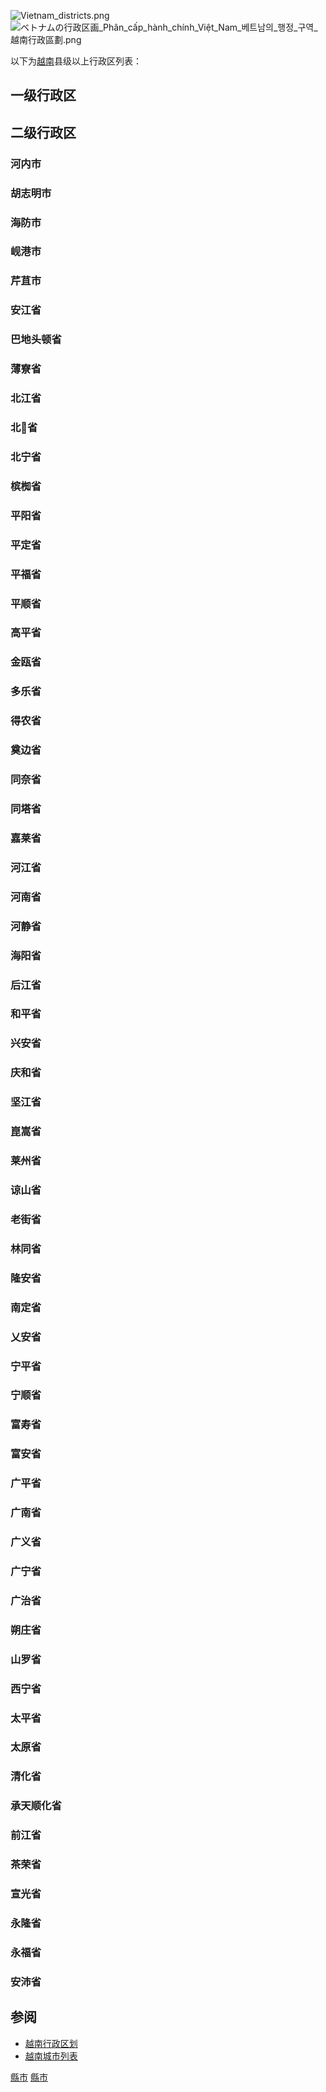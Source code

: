 {{CJK-New-Char|23D13|24176|20027|ver=B}}
{{全局僻字|𧯄|香谷}}
{{全局僻字|𣷭|左“氵”右“彼”}}
{{全局僻字|𠀧|左“巴”右“三”}}
{{全局僻字|𣴓|氵件}}
{{全局僻字|𢄂|上“助”下“市”}}

[[File:Vietnam_districts.png|right]]
[[File:ベトナムの行政区画_Phân_cấp_hành_chính_Việt_Nam_베트남의_행정_구역_越南行政區劃.png|thumb]]

以下为[[越南|越南]]县级以上行政区列表：

== 一级行政区 ==
{{越南一级行政区}}

== 二级行政区 ==
=== 河内市 ===
{{河内市行政区划}}
=== 胡志明市 ===
{{胡志明市行政区划}}
=== 海防市 ===
{{海防市行政区划}}
=== 岘港市 ===
{{岘港市行政区划}}
=== 芹苴市 ===
{{芹苴市行政区划}}
=== 安江省 ===
{{安江省行政区划}}
=== 巴地头顿省 ===
{{巴地头顿省行政区划}}
=== 薄寮省 ===
{{薄寮省行政区划}}
=== 北江省 ===
{{北江省行政区划}}
=== 北𣴓省 ===
{{北𣴓省行政区划}}
=== 北宁省 ===
{{北宁省行政区划}}
=== 槟椥省 ===
{{槟椥省行政区划}}
=== 平阳省 ===
{{平阳省行政区划}}
=== 平定省 ===
{{平定省行政区划}}
=== 平福省 ===
{{平福省行政区划}}
=== 平顺省 ===
{{平顺省行政区划}}
=== 高平省 ===
{{高平省行政区划}}
=== 金瓯省 ===
{{金瓯省行政区划}}
=== 多乐省 ===
{{多乐省行政区划}}
=== 得农省 ===
{{得农省行政区划}}

=== 奠边省 ===
{{奠边省行政区划}}
=== 同奈省 ===
{{同奈省行政区划}}
=== 同塔省 ===
{{同塔省行政区划}}
=== 嘉莱省 ===
{{嘉莱省行政区划}}
=== 河江省 ===
{{河江省行政区划}}
=== 河南省 ===
{{越南河南省行政区划}}
=== 河静省 ===
{{河静省行政区划}}
=== 海阳省 ===
{{海阳省行政区划}}
=== 后江省 ===
{{后江省行政区划}}
=== 和平省 ===
{{和平省行政区划}}
=== 兴安省 ===
{{越南兴安省行政区划}}
=== 庆和省 ===
{{庆和省行政区划}}
=== 坚江省 ===
{{坚江省行政区划}}
=== 崑嵩省 ===
{{崑嵩省行政区划}}
=== 莱州省 ===
{{莱州省行政区划}}
=== 谅山省 ===
{{谅山省行政区划}}
=== 老街省 ===
{{老街省行政区划}}
=== 林同省 ===
{{林同省行政区划}}
=== 隆安省 ===
{{隆安省行政区划}}
=== 南定省 ===
{{南定省行政区划}}
=== 乂安省 ===
{{乂安省行政区划}}
=== 宁平省 ===
{{宁平省行政区划}}
=== 宁顺省 ===
{{宁顺省行政区划}}
=== 富寿省 ===
{{富寿省行政区划}}
=== 富安省 ===
{{富安省行政区划}}
=== 广平省 ===
{{广平省行政区划}}
=== 广南省 ===
{{广南省行政区划}}
=== 广义省 ===
{{广义省行政区划}}
=== 广宁省 ===
{{广宁省行政区划}}
=== 广治省 ===
{{广治省行政区划}}
=== 朔庄省 ===
{{朔庄省行政区划}}
=== 山罗省 ===
{{山罗省行政区划}}
=== 西宁省 ===
{{西宁省行政区划}}
=== 太平省 ===
{{太平省行政区划}}
=== 太原省 ===
{{太原省行政区划}}
=== 清化省 ===
{{清化省行政区划}}
=== 承天顺化省 ===
{{承天顺化省行政区划}}
=== 前江省 ===
{{前江省行政区划}}
=== 茶荣省 ===
{{茶荣省行政区划}}
=== 宣光省 ===
{{宣光省行政区划}}
=== 永隆省 ===
{{永隆省行政区划}}
=== 永福省 ===
{{永福省行政区划}}
=== 安沛省 ===
{{安沛省行政区划}}

== 参阅 ==
*[[越南行政区划|越南行政区划]]
*[[越南城市列表|越南城市列表]]

[[Category:越南行政區劃|縣市]]
[[Category:越南相關列表|縣市]]